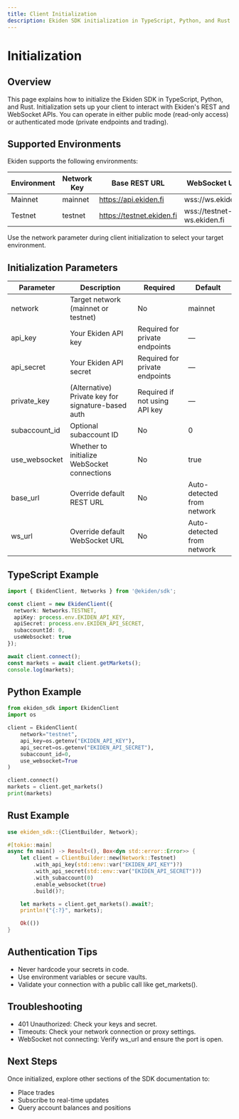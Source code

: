 ```yaml
---
title: Client Initialization
description: Ekiden SDK initialization in TypeScript, Python, and Rust.
---
```


# Initialization

## Overview

This page explains how to initialize the Ekiden SDK in TypeScript, Python, and Rust. Initialization sets up your client to interact with Ekiden's REST and WebSocket APIs. You can operate in either public mode (read-only access) or authenticated mode (private endpoints and trading).

## Supported Environments

Ekiden supports the following environments:

| Environment | Network Key | Base REST URL           | WebSocket URL              |
|-------------|--------------|--------------------------|-----------------------------|
| Mainnet     | mainnet      | https://api.ekiden.fi    | wss://ws.ekiden.fi          |
| Testnet     | testnet      | https://testnet.ekiden.fi | wss://testnet-ws.ekiden.fi  |

Use the network parameter during client initialization to select your target environment.

## Initialization Parameters

| Parameter       | Description                                 | Required                      | Default                |
|-----------------|---------------------------------------------|-------------------------------|------------------------|
| network         | Target network (mainnet or testnet)         | No                            | mainnet               |
| api_key         | Your Ekiden API key                         | Required for private endpoints| —                    |
| api_secret      | Your Ekiden API secret                      | Required for private endpoints| —                    |
| private_key     | (Alternative) Private key for signature-based auth | Required if not using API key | —              |
| subaccount_id   | Optional subaccount ID                      | No                            | 0                     |
| use_websocket   | Whether to initialize WebSocket connections | No                            | true                  |
| base_url        | Override default REST URL                   | No                            | Auto-detected from network |
| ws_url          | Override default WebSocket URL              | No                            | Auto-detected from network |

## TypeScript Example

```ts
import { EkidenClient, Networks } from '@ekiden/sdk';

const client = new EkidenClient({
  network: Networks.TESTNET,
  apiKey: process.env.EKIDEN_API_KEY,
  apiSecret: process.env.EKIDEN_API_SECRET,
  subaccountId: 0,
  useWebsocket: true
});

await client.connect();
const markets = await client.getMarkets();
console.log(markets);
```

## Python Example

```python
from ekiden_sdk import EkidenClient
import os

client = EkidenClient(
    network="testnet",
    api_key=os.getenv("EKIDEN_API_KEY"),
    api_secret=os.getenv("EKIDEN_API_SECRET"),
    subaccount_id=0,
    use_websocket=True
)

client.connect()
markets = client.get_markets()
print(markets)
```

## Rust Example

```rust
use ekiden_sdk::{ClientBuilder, Network};

#[tokio::main]
async fn main() -> Result<(), Box<dyn std::error::Error>> {
    let client = ClientBuilder::new(Network::Testnet)
        .with_api_key(std::env::var("EKIDEN_API_KEY")?)
        .with_api_secret(std::env::var("EKIDEN_API_SECRET")?)
        .with_subaccount(0)
        .enable_websocket(true)
        .build()?;

    let markets = client.get_markets().await?;
    println!("{:?}", markets);

    Ok(())
}
```

## Authentication Tips

- Never hardcode your secrets in code.
- Use environment variables or secure vaults.
- Validate your connection with a public call like get_markets().

## Troubleshooting

- 401 Unauthorized: Check your keys and secret.
- Timeouts: Check your network connection or proxy settings.
- WebSocket not connecting: Verify ws_url and ensure the port is open.

## Next Steps

Once initialized, explore other sections of the SDK documentation to:

- Place trades
- Subscribe to real-time updates
- Query account balances and positions
